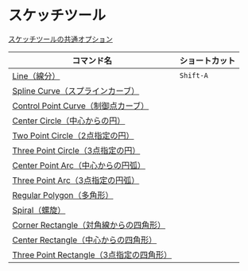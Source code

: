 # スケッチツール

[スケッチツールの共通オプション](sketch-tool/common-options)

 | コマンド名                                                                    | ショートカット |
 | ----------------------------------------------------------------------------- | -------------- |
 | [Line（線分）](sketch-tool/line)                                              | `Shift-A`      |
 | [Spline Curve（スプラインカーブ）](sketch-tool/spline-curve)                  |                |
 | [Control Point Curve（制御点カーブ）](sketch-tool/control-point-curve)        |                |
 | [Center Circle（中心からの円）](sketch-tool/center-circle)                    |                |
 | [Two Point Circle（2点指定の円）](sketch-tool/two-point-circle)               |                |
 | [Three Point Circle（3点指定の円）](sketch-tool/three-point-circle)           |                |
 | [Center Point Arc（中心からの円弧）](sketch-tool/center-point-arc)            |                |
 | [Three Point Arc（3点指定の円弧）](sketch-tool/three-point-arc)               |                |
 | [Regular Polygon（多角形）](sketch-tool/regular-polygon)                      |                |
 | [Spiral（螺旋）](sketch-tool/spiral)                                          |                |
 | [Corner Rectangle（対角線からの四角形）](sketch-tool/corner-rectangle)        |                |
 | [Center Rectangle（中心からの四角形）](sketch-tool/center-rectangle)          |                |
 | [Three Point Rectangle（3点指定の四角形）](sketch-tool/three-point-rectangle) |                |